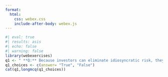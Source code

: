 ```yaml
---
format:
  html:
    css: webex.css
    include-after-body: webex.js
---
```


```r
#| eval: true
#| results: asis
#| echo: false
#| warning: false
library(webexercises)
q1 <- " **Q:** Because investors can eliminate idiosyncratic risk, they do not require a risk premium for taking it on."
q1_choices <- c(answer= "True", "False")
cat(q1,longmcq(q1_choices))
```

